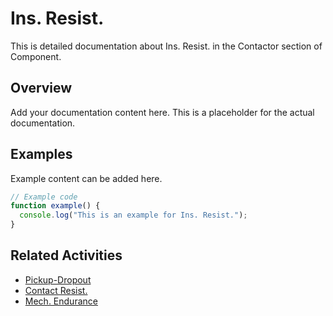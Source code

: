 # Ins. Resist.

This is detailed documentation about Ins. Resist. in the Contactor section of Component.

## Overview

Add your documentation content here. This is a placeholder for the actual documentation.

## Examples

Example content can be added here.

```typescript
// Example code
function example() {
  console.log("This is an example for Ins. Resist.");
}
```

## Related Activities

- [Pickup-Dropout](/docs/component/contactor/pickup-dropout)
- [Contact Resist.](/docs/component/contactor/contact-resist)
- [Mech. Endurance](/docs/component/contactor/mech-endurance)
